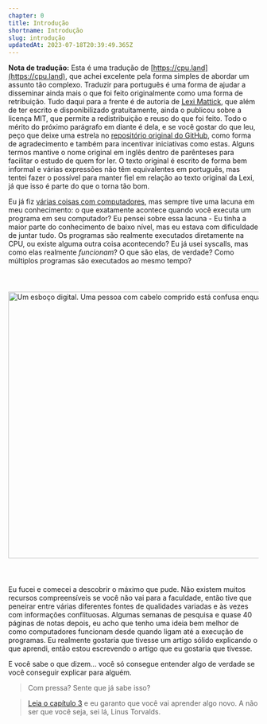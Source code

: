 ```yaml
---
chapter: 0
title: Introdução
shortname: Introdução
slug: introdução
updatedAt: 2023-07-18T20:39:49.365Z
---
```


**Nota de tradução:** Esta é uma tradução de [https://cpu.land](https://cpu.land), que achei excelente pela forma simples de abordar um assunto tão complexo. Traduzir para português é uma forma de ajudar a disseminar ainda mais o que foi feito originalmente como uma forma de retribuição. Tudo daqui para a frente é de autoria de [Lexi Mattick](https://kognise.dev/), que além de ter escrito e disponibilizado gratuitamente, ainda o publicou sobre a licença MIT, que permite a redistribuição e reuso do que foi feito. Todo o mérito do próximo parágrafo em diante é dela, e se você gostar do que leu, peço que deixe uma estrela no [repositório original do GitHub](https://github.com/hackclub/putting-the-you-in-cpu/tree/main), como forma de agradecimento e também para incentivar iniciativas como estas. Alguns termos mantive o nome original em inglês dentro de parênteses para facilitar o estudo de quem for ler. O texto original é escrito de forma bem informal e várias expressões não têm equivalentes em português, mas tentei fazer o possível para manter fiel em relação ao texto original da Lexi, já que isso é parte do que o torna tão bom.

<!-- I’ve done a lot of things with computers, but I’ve always had a gap in my knowledge: what exactly happens when you run a program on your computer? I thought about this gap — I had most of the requisite low-level knowledge, but I was struggling to piece everything together. Are programs really executing directly on the CPU, or is something else going on? I’ve used syscalls, but how do they work? What are they, really? How do multiple programs run at the same time? -->

Eu já fiz [várias coisas com computadores](https://github.com/kognise), mas sempre tive uma lacuna em meu conhecimento: o que exatamente acontece quando você executa um programa em seu computador? Eu pensei sobre essa lacuna - Eu tinha a maior parte do conhecimento de baixo nível, mas eu estava com dificuldade de juntar tudo. Os programas são realmente executados diretamente na CPU, ou existe alguma outra coisa acontecendo? Eu já usei syscalls, mas como elas realmente *funcionam*? O que são elas, de verdade? Como múltiplos programas são executados ao mesmo tempo?

<!-- <img src='/images/writing-this-article.png' loading='eager' style='margin: 40px 0;' alt='A scrawled digital drawing. Someone with long hair is confused as they peer down at a computer ingesting binary. Suddenly, they have an idea! They start researching on a desktop computer with bad posture.' width='1708' height='536' /> -->

<img src='/images/writing-this-article.png' loading='eager' style='margin: 40px 0;' alt='Um esboço digital. Uma pessoa com cabelo comprido está confusa enquanto olha para baixo para um computador recebendo um binário. Do nada, tem uma ideia! Começa a pesquisar em um computador desktop em uma má póstura.' width='1708' height='536' />

<!-- I cracked and started figuring as much out as possible. There aren't many comprehensive systems resources if you aren't going to college, so I had to sift through tons of different sources of varying quality and sometimes conflicting information. A couple weeks of research and almost 40 pages of notes later, I think I have a much better idea of how computers work from startup to program execution. I would've killed for one solid article explaining what I learned, so I'm writing the article that I wished I had. -->

Eu fucei e comecei a descobrir o máximo que pude. Não existem muitos recursos compreensíveis se você não vai para a faculdade, então tive que peneirar entre várias diferentes fontes de qualidades variadas e às vezes com informações conflituosas. Algumas semanas de pesquisa e quase 40 páginas de notas depois, eu acho que tenho uma ideia bem melhor de como computadores funcionam desde quando ligam até a execução de programas. Eu realmente gostaria que tivesse um artigo sólido explicando o que aprendi, então estou escrevendo o artigo que eu gostaria que tivesse.

<!-- And you know what they say... you only truly understand something if you can explain it to someone else. -->

E você sabe o que dizem... você só consegue entender algo de verdade se você conseguir explicar para alguém.

<!-- > In a hurry? Feel like you know this stuff already? -->
> Com pressa? Sente que já sabe isso?
>
<!-- > [Read chapter 3](/how-to-run-a-program) and I guarantee you will learn something new. Unless you're like, Linus Torvalds himself. -->

> [Leia o capítulo 3](/how-to-run-a-program) e eu garanto que você vai aprender algo novo. A não ser que você seja, sei lá, Linus Torvalds.
